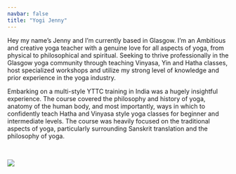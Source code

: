 ```yaml
---
navbar: false
title: "Yogi Jenny"
---
```




Hey my name's Jenny and I'm currently based in Glasgow. I'm an Ambitious and creative yoga teacher with a genuine love for all aspects of yoga, from physical to philosophical and spiritual. Seeking to thrive professionally in the Glasgow yoga community through teaching Vinyasa, Yin and Hatha classes, host specialized workshops and utilize my strong level of knowledge and prior experience in the yoga industry.


Embarking on a multi-style YTTC training in India was a hugely insightful experience. The course covered the philosophy and history of yoga, anatomy of the human body, and most importantly, ways in which to confidently teach Hatha and Vinyasa style yoga classes for beginner and intermediate levels. The course was heavily focused on the traditional aspects of yoga, particularly surrounding Sanskrit translation and the philosophy of yoga.

<br>

![](main.jpg)